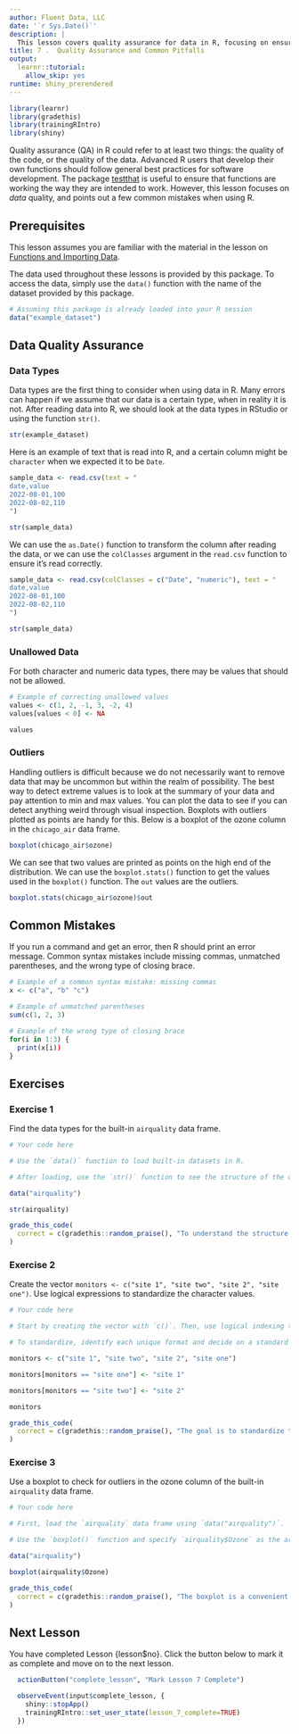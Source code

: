 ```yaml
---
author: Fluent Data, LLC
date: '`r Sys.Date()`'
description: |
  This lesson covers quality assurance for data in R, focusing on ensuring the integrity and consistency of data types, managing unallowed values, and handling outliers. It also points out common mistakes and how to address them, emphasizing the importance of accurately understanding and manipulating data to ensure reliable analysis outcomes.
title: 7 .  Quality Assurance and Common Pitfalls
output:
  learnr::tutorial:
    allow_skip: yes
runtime: shiny_prerendered
---
```



```r
library(learnr)
library(gradethis)
library(trainingRIntro)
library(shiny)
```

Quality assurance (QA) in R could refer to at least two things: the quality of the code, or the quality of the data. Advanced R users that develop their own functions should follow general best practices for software development. The package [testthat](https://testthat.r-lib.org/) is useful to ensure that functions are working the way they are intended to work. However, this lesson focuses on _data_ quality, and points out a few common mistakes when using R.

## Prerequisites

This lesson assumes you are familiar with the material in the lesson on [Functions and Importing Data](../2-Functions-and-Importing-Data/readme.md).

The data used throughout these lessons is provided by this package. To access the data, simply use the `data()` function with the name of the dataset provided by this package.


```r
# Assuming this package is already loaded into your R session
data("example_dataset")

```

## Data Quality Assurance

### Data Types

Data types are the first thing to consider when using data in R. Many errors can happen if we assume that our data is a certain type, when in reality it is not. After reading data into R, we should look at the data types in RStudio or using the function `str()`.


```r
str(example_dataset)

```

Here is an example of text that is read into R, and a certain column might be `character` when we expected it to be `Date`.


```r
sample_data <- read.csv(text = "
date,value
2022-08-01,100
2022-08-02,110
")

str(sample_data)

```

We can use the `as.Date()` function to transform the column after reading the data, or we can use the `colClasses` argument in the `read.csv` function to ensure it's read correctly.


```r
sample_data <- read.csv(colClasses = c("Date", "numeric"), text = "
date,value
2022-08-01,100
2022-08-02,110
")

str(sample_data)

```

### Unallowed Data

For both character and numeric data types, there may be values that should not be allowed.


```r
# Example of correcting unallowed values
values <- c(1, 2, -1, 3, -2, 4)
values[values < 0] <- NA

values

```

### Outliers

Handling outliers is difficult because we do not necessarily want
to remove data that may be uncommon but within the realm of possibility.
The best way to detect extreme values is to look at the summary of
your data and pay attention to min and max values. You can plot the
data to see if you can detect anything weird through visual inspection.
Boxplots with outliers plotted as points are handy for this. Below
is a boxplot of the ozone column in the `chicago_air` data frame.


```r
boxplot(chicago_air$ozone)

```

We can see that two values are printed as points on the high end of the distribution.
We can use the `boxplot.stats()` function to get the values used in the `boxplot()`
function. The `out` values are the outliers.


```r
boxplot.stats(chicago_air$ozone)$out

```

## Common Mistakes

If you run a command and get an error, then R should print an error message. Common syntax mistakes include missing commas, unmatched parentheses, and the wrong type of closing brace.


```r
# Example of a common syntax mistake: missing commas
x <- c("a", "b" "c")

# Example of unmatched parentheses
sum(c(1, 2, 3)

# Example of the wrong type of closing brace
for(i in 1:3) {
  print(x[i))
}

```


## Exercises {data-progressive=TRUE}

### Exercise 1

Find the data types for the built-in `airquality` data frame.

```r
# Your code here
```

```r
# Use the `data()` function to load built-in datasets in R.
```

```r
# After loading, use the `str()` function to see the structure of the data frame, which includes data types of each column.
```

```r
data("airquality")

str(airquality)

```

```r
grade_this_code(
  correct = c(gradethis::random_praise(), "To understand the structure and data types of the `airquality` data frame, we first load it using `data("airquality")` and then use `str(airquality)`. This command displays the data types for each column, helping us understand the dataset's structure. ")
)
```


### Exercise 2

Create the vector `monitors <- c("site 1", "site two", "site 2", "site one")`. Use logical expressions to standardize the character values.

```r
# Your code here
```

```r
# Start by creating the vector with `c()`. Then, use logical indexing to identify and replace values.
```

```r
# To standardize, identify each unique format and decide on a standard form. Use logical expressions like `monitors[monitors == "site one"] <- "site 1"` to make replacements.
```

```r
monitors <- c("site 1", "site two", "site 2", "site one")

monitors[monitors == "site one"] <- "site 1"

monitors[monitors == "site two"] <- "site 2"

monitors

```

```r
grade_this_code(
  correct = c(gradethis::random_praise(), "The goal is to standardize the naming convention within the vector `monitors`. We achieve this by identifying non-standard names and replacing them using logical expressions combined with the assignment operator `<-`. This ensures all site names follow a consistent format, enhancing data uniformity. ")
)
```


### Exercise 3

Use a boxplot to check for outliers in the ozone column of the built-in `airquality` data frame.

```r
# Your code here
```

```r
# First, load the `airquality` data frame using `data("airquality")`.
```

```r
# Use the `boxplot()` function and specify `airquality$Ozone` as the argument to plot the ozone column.
```

```r
data("airquality")

boxplot(airquality$Ozone)
```

```r
grade_this_code(
  correct = c(gradethis::random_praise(), "The boxplot is a convenient tool to visualize the distribution of the `Ozone` column in the `airquality` dataset, including any outliers. By using `boxplot(airquality$Ozone)`, we generate a plot that clearly shows the central tendency, dispersion, and outliers of the ozone measurements. ")
)
```




## Next Lesson


You have completed Lesson {lesson$no}. Click the button below to mark it as complete and move on to the next lesson.

```r
  actionButton("complete_lesson", "Mark Lesson 7 Complete")
```


```r
  observeEvent(input$complete_lesson, {
    shiny::stopApp()
    trainingRIntro::set_user_state(lesson_7_complete=TRUE)
  })
```




